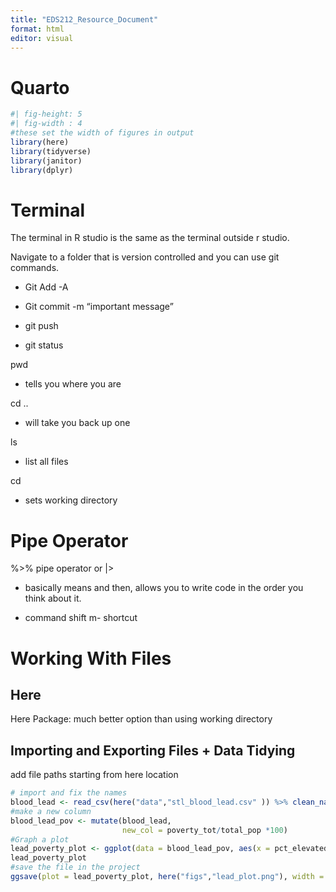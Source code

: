 ```yaml
---
title: "EDS212_Resource_Document"
format: html
editor: visual
---
```


# Quarto

```r
#| fig-height: 5 
#| fig-width : 4
#these set the width of figures in output
library(here)
library(tidyverse)
library(janitor)
library(dplyr)
```

# Terminal

The terminal in R studio is the same as the terminal outside r studio.

Navigate to a folder that is version controlled and you can use git commands.

-   Git Add -A

-   Git commit -m "important message"

-   git push

-   git status

pwd

-   tells you where you are

cd ..

-   will take you back up one

ls

-   list all files

cd

-   sets working directory

# Pipe Operator

%\>% pipe operator or \|\>

-   basically means and then, allows you to write code in the order you think about it.

-   command shift m- shortcut

# Working With Files

## Here

Here Package: much better option than using working directory

## Importing and Exporting Files + Data Tidying

add file paths starting from here location

```r
# import and fix the names
blood_lead <- read_csv(here("data","stl_blood_lead.csv" )) %>% clean_names() #automatically makes names lowercase
#make a new column
blood_lead_pov <- mutate(blood_lead, 
                         new_col = poverty_tot/total_pop *100)
#Graph a plot
lead_poverty_plot <- ggplot(data = blood_lead_pov, aes(x = pct_elevated, y = new_col)) + geom_point(color = "pink") +labs(x = "percent of population in poverty", y = "Percent of population with elevated blood levels")
lead_poverty_plot
#save the file in the project
ggsave(plot = lead_poverty_plot, here("figs","lead_plot.png"), width = 4, height = 4)
```
